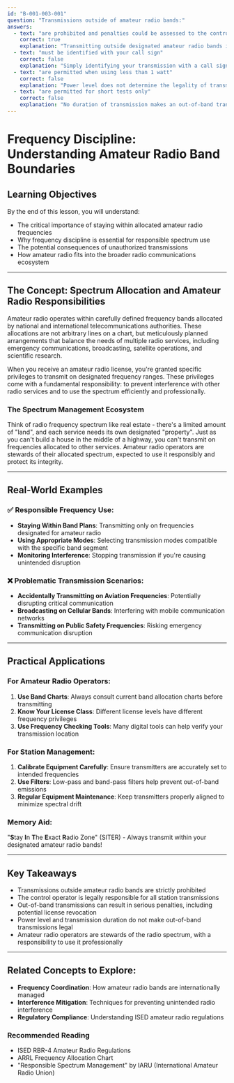 ```yaml
---
id: "B-001-003-001"
question: "Transmissions outside of amateur radio bands:"
answers:
  - text: "are prohibited and penalties could be assessed to the control operator"
    correct: true
    explanation: "Transmitting outside designated amateur radio bands is a serious violation of ISED regulations. As the control operator, you are legally responsible for all transmissions from your station. Such unauthorized transmissions can cause harmful interference to other radio services, violate international spectrum allocation agreements, and result in regulatory penalties including fines, license suspension, or revocation."
  - text: "must be identified with your call sign"
    correct: false
    explanation: "Simply identifying your transmission with a call sign does not make an out-of-band transmission legal. Call sign identification is required for legal transmissions within authorized bands, but it cannot retroactively legalize transmissions on unauthorized frequencies. The fundamental requirement is staying within allocated amateur radio spectrum."
  - text: "are permitted when using less than 1 watt"
    correct: false
    explanation: "Power level does not determine the legality of transmission location. Even at extremely low power, transmitting outside amateur radio bands is prohibited. The critical factor is frequency, not transmission strength. Low power does not grant permission to interfere with or violate spectrum allocation regulations."
  - text: "are permitted for short tests only"
    correct: false
    explanation: "No duration of transmission makes an out-of-band transmission legal. Whether a test is momentary or prolonged, transmitting outside designated amateur radio bands is a regulatory violation. Amateur radio operators must strictly adhere to frequency allocations specified in their license and national regulations."
---
```


# Frequency Discipline: Understanding Amateur Radio Band Boundaries

## Learning Objectives
By the end of this lesson, you will understand:
- The critical importance of staying within allocated amateur radio frequencies
- Why frequency discipline is essential for responsible spectrum use
- The potential consequences of unauthorized transmissions
- How amateur radio fits into the broader radio communications ecosystem

---

## The Concept: Spectrum Allocation and Amateur Radio Responsibilities

Amateur radio operates within carefully defined frequency bands allocated by national and international telecommunications authorities. These allocations are not arbitrary lines on a chart, but meticulously planned arrangements that balance the needs of multiple radio services, including emergency communications, broadcasting, satellite operations, and scientific research.

When you receive an amateur radio license, you're granted specific privileges to transmit on designated frequency ranges. These privileges come with a fundamental responsibility: to prevent interference with other radio services and to use the spectrum efficiently and professionally.

### The Spectrum Management Ecosystem

Think of radio frequency spectrum like real estate - there's a limited amount of "land", and each service needs its own designated "property". Just as you can't build a house in the middle of a highway, you can't transmit on frequencies allocated to other services. Amateur radio operators are stewards of their allocated spectrum, expected to use it responsibly and protect its integrity.

---

## Real-World Examples

### ✅ Responsible Frequency Use:
- **Staying Within Band Plans**: Transmitting only on frequencies designated for amateur radio
- **Using Appropriate Modes**: Selecting transmission modes compatible with the specific band segment
- **Monitoring Interference**: Stopping transmission if you're causing unintended disruption

### ❌ Problematic Transmission Scenarios:
- **Accidentally Transmitting on Aviation Frequencies**: Potentially disrupting critical communication
- **Broadcasting on Cellular Bands**: Interfering with mobile communication networks
- **Transmitting on Public Safety Frequencies**: Risking emergency communication disruption

---

## Practical Applications

### For Amateur Radio Operators:
1. **Use Band Charts**: Always consult current band allocation charts before transmitting
2. **Know Your License Class**: Different license levels have different frequency privileges
3. **Use Frequency Checking Tools**: Many digital tools can help verify your transmission location

### For Station Management:
1. **Calibrate Equipment Carefully**: Ensure transmitters are accurately set to intended frequencies
2. **Use Filters**: Low-pass and band-pass filters help prevent out-of-band emissions
3. **Regular Equipment Maintenance**: Keep transmitters properly aligned to minimize spectral drift

### Memory Aid:
"**S**tay **I**n **T**he **E**xact **R**adio Zone" (SITER) - Always transmit within your designated amateur radio bands!

---

## Key Takeaways

- Transmissions outside amateur radio bands are strictly prohibited
- The control operator is legally responsible for all station transmissions
- Out-of-band transmissions can result in serious penalties, including potential license revocation
- Power level and transmission duration do not make out-of-band transmissions legal
- Amateur radio operators are stewards of the radio spectrum, with a responsibility to use it professionally

---

## Related Concepts to Explore:
- **Frequency Coordination**: How amateur radio bands are internationally managed
- **Interference Mitigation**: Techniques for preventing unintended radio interference
- **Regulatory Compliance**: Understanding ISED amateur radio regulations

### Recommended Reading
- ISED RBR-4 Amateur Radio Regulations
- ARRL Frequency Allocation Chart
- "Responsible Spectrum Management" by IARU (International Amateur Radio Union)